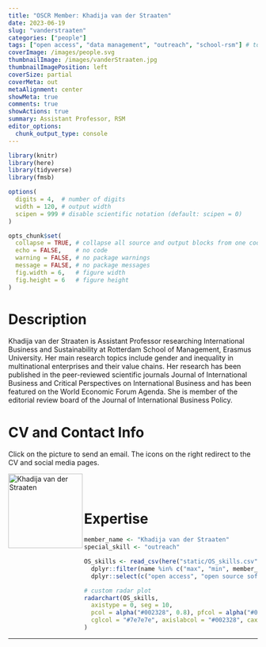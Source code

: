 ```yaml
---
title: "OSCR Member: Khadija van der Straaten"
date: 2023-06-19
slug: "vanderstraaten"
categories: ["people"]
tags: ["open access", "data management", "outreach", "school-rsm"] # top 3 categories + unique + school
coverImage: /images/people.svg
thumbnailImage: /images/vanderStraaten.jpg
thumbnailImagePosition: left
coverSize: partial
coverMeta: out
metaAlignment: center
showMeta: true
comments: true
showActions: true
summary: Assistant Professor, RSM
editor_options: 
  chunk_output_type: console
---
```


```r

library(knitr)
library(here)
library(tidyverse)
library(fmsb)

options(
  digits = 4,  # number of digits
  width = 120, # output width
  scipen = 999 # disable scientific notation (default: scipen = 0)
)

opts_chunk$set(
  collapse = TRUE, # collapse all source and output blocks from one code chunk into a single block
  echo = FALSE,    # no code
  warning = FALSE, # no package warnings
  message = FALSE, # no package messages
  fig.width = 6,   # figure width
  fig.height = 6   # figure height
)

```

# Description

Khadija van der Straaten is Assistant Professor researching International Business and Sustainability at Rotterdam School of Management, Erasmus University. Her main research topics include gender and inequality in multinational enterprises and their value chains. Her research has been published in the peer-reviewed scientific journals Journal of International Business and Critical Perspectives on International Business and has been featured on the World Economic Forum Agenda. She is member of the editorial review board of the Journal of International Business Policy.

# CV and Contact Info

Click on the picture to send an email. The icons on the right redirect to the CV and social media pages.

<!-- EMAIL -->
<p>
  <a href="mailto:vanderstraaten@rsm.nl">
  <img border="0" alt="Khadija van der Straaten" src="/images/vanderStraaten.jpg" width="150" height="150" align="left">
  </a>
</p>

<!-- CV -->
<p align="center">
  <a href="https://www.rsm.nl/people/khadija-van-der-straaten/" class="fa fa-file fa-2x" style="color:#00B969;">
  </a>
</p>

<!-- ORCID -->
<p align="center">
  <a href="https://orcid.org/0000-0001-5456-7414" class="ai ai-orcid fa-2x" style="color:#000000;">
  </a>
</p>

<BR><BR>

# Expertise

```r

member_name <- "Khadija van der Straaten"
special_skill <- "outreach"

OS_skills <- read_csv(here("static/OS_skills.csv")) %>%
  dplyr::filter(name %in% c("max", "min", member_name)) %>%
  dplyr::select(c("open access", "open source software", all_of(special_skill), "data management", "preregistration", "data sharing", "reproducible analysis"))

# custom radar plot
radarchart(OS_skills,
  axistype = 0, seg = 10,
  pcol = alpha("#002328", 0.8), pfcol = alpha("#00B969", 0.6), plwd = 4, centerzero = TRUE, # polygon
  cglcol = "#7e7e7e", axislabcol = "#002328", caxislabels = seq(0, 10, 2), cglwd = 0.8 # grid
)

```

***


